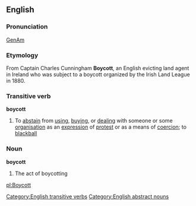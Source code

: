 ==English==
===Pronunciation===
[[w:General American|GenAm]] {{IPA|[&#712;b&#596;&#618;k&#593;t]}}

===Etymology===
From Captain Charles Cunningham '''Boycott''', an English evicting land agent in Ireland who was subject to a boycott organized by the Irish Land League in 1880. 
===Transitive verb===
{{wikipedia}}
'''boycott'''
#To [[abstain]] from [[using]], [[buying]], or [[dealing]] with someone or some [[organisation]] as an [[expression]] of [[protest]] or as a means of [[coercion]]; to [[blackball]]
===Noun===
'''boycott'''
#The act of boycotting

[[Category:English transitive verbs]]
[[Category:English abstract nouns]]

[[pl:Boycott]]
